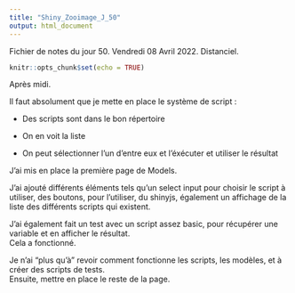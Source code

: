 ```yaml
---
title: "Shiny_Zooimage_J_50"
output: html_document
---
```


Fichier de notes du jour 50. Vendredi 08 Avril 2022. Distanciel.

```r
knitr::opts_chunk$set(echo = TRUE)
```

Après midi. \

Il faut absolument que je mette en place le système de script : \

- Des scripts sont dans le bon répertoire \

- On en voit la liste \

- On peut sélectionner l'un d'entre eux et l'éxécuter et utiliser le résultat \

J'ai mis en place la première page de Models. \

J'ai ajouté différents éléments tels qu'un select input pour choisir le script à utiliser, des boutons, pour l'utiliser, du shinyjs, également un affichage de la liste des différents scripts qui existent. \

J'ai également fait un test avec un script assez basic, pour récupérer une variable et en afficher le résultat. \
Cela a fonctionné. \

Je n'ai "plus qu'à" revoir comment fonctionne les scripts, les modèles, et à créer des scripts de tests. \
Ensuite, mettre en place le reste de la page. \


